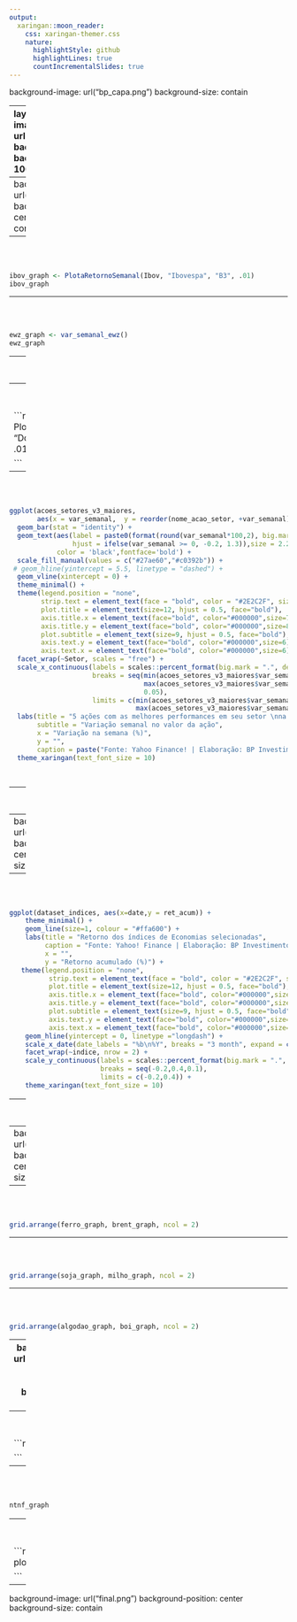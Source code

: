 ---
output:
  xaringan::moon_reader:
    css: xaringan-themer.css
    nature:
      highlightStyle: github
      highlightLines: true
      countIncrementalSlides: true
---
background-image: url("bp_capa.png")
background-size: contain

---
layout:true
background-image: url("BP_BP_Hor_PB.png")
background-size: 300px
background-position: 100% 0.5%


```{r, include=FALSE, warning=FALSE}

options(htmltools.dir.version = FALSE)

### Tamanho padrão dos gráficos -----------------
knitr::opts_chunk$set(
  fig.width=9,
  fig.height=6, 
  fig.retina=3,
 # fig.showtext = TRUE,
  out.width = "100%",
  cache = FALSE,
  echo = TRUE,
  message = FALSE, 
  warning = FALSE,
  fig.show = TRUE,
  hiline = TRUE
)


library(xaringanthemer)

xaringanthemer::style_mono_light(base_color = "#3c3c3c")


library(tidyverse)
library(Cairo)
library(gridExtra)
library(lubridate)
library(kableExtra)
library(readxl)
library(formattable)
library(sidrar)
library(rbcb)
library(ipeadatar)
library(fredr)
library(ggthemes)
library(qrmdata)
library(quantmod)
library(tidyquant)
library(ralger)
library(PerformanceAnalytics)
library(gridExtra)
library(reticulate)
library(Quandl)
library(timetk)
library(scales)
library(GetTDData)
library(RColorBrewer)
library(ggrepel)
library(XML)
library(glue)
library(bizdays)

options(scipen = 999)


#setwd("C:\\Users\\pc\\Desktop\\BP_Investimentos\\BPMacro\\docs")

```


```{r, include=FALSE, warning=FALSE}

# segunda-feira
dt_inicio_semana = as.Date("2021-12-27")

# sexta-feira
dt_fim_semana = as.Date("2021-12-31")
dt_commoditie_final_semana = "31/12/2021"


#setwd("C:\\Users\\pc\\Desktop\\BP_Investimentos\\BPMacro\\docs")
setwd("C:\\Users\\BI-Assessor\\Desktop\\BP_Investimentos\\BPMacro\\docs")


# Configura API Fred
fred_key <- "5b0e1127100c4f575b6f76a23fcdfcfe"
fredr_set_key(fred_key)


################################################################################
######## Função - Leitura ------------------------------------------------------
################################################################################

LimpaBase <- function(Tabela){
  
  Tabela %>%
    mutate(Semana = epiweek(date),
           Ano = year(date)) %>%
    filter(!is.na(value))
}

TabelaVix <- data.frame(date = as.Date("2021-09-24"), # inserir última sexta-feira
                        series_id = "VIXCLS",
                        value = 17.75, # inserir último valor da sexta-feira
                        realtime_start = NA,
                        realtime_end = NA,
                        Semana = 38, # aumentar número da semana
                        Ano = 2021)

################################################################################
######## Baixa Tabelas ---------------------------------------------------------
################################################################################

DJCA <- fredr("DJCA") %>%
  LimpaBase()

SP500 <- fredr("SP500") %>%
  LimpaBase()

Vix <- fredr("VIXCLS") %>%
  LimpaBase() %>%
  bind_rows(TabelaVix)

Ibov <- ipeadata("GM366_IBVSP366") %>%
  LimpaBase()


Dolar <- ipeadata("GM366_ERC366") %>%
  LimpaBase()


Euro <- ipeadata("GM366_EUROC366") %>%
  LimpaBase()


################################################################################
####### Define função que plota retorno semanal --------------------------------
################################################################################

PlotaRetornoSemanal <- function(Tabela, Nome, Fonte, step) {
  
  DataMaisRecente = as.character.Date(max(Tabela$date[is.numeric(Tabela$value)]), 
                                      format = "%d/%m/%Y")
  
  
  ### condição para registrar negativos e positivos com cores diferentes ### 
  
  Tabela <- Tabela %>%
    group_by(Ano, Semana) %>%
    filter(date == max(date)) %>%
    ungroup() %>%
    mutate(VarSemanal = value/lag(value)-1) %>%
    filter(Ano == 2021) %>%
    select(VarSemanal, Semana) %>% 
    mutate(Color = ifelse(VarSemanal < 0, "negativo","green"))
    

    ggplot(Tabela, aes(x = Semana,  y = VarSemanal, fill = Color)) + 
    geom_col() + 
    geom_text(aes(label = paste0(format(round(VarSemanal*100,2), big.mark = ".", decimal.mark = ","),"%"),
                  vjust = ifelse(VarSemanal >= 0, -0.5, 1.5)),size = 2.2,
                  color = 'black',fontface='bold') +
    scale_fill_manual(values = c("#27ae60","#c0392b")) +
    geom_hline(yintercept = 0) +
    theme_minimal() +
    scale_y_continuous(labels = scales::percent_format(big.mark = ".", decimal.mark = ","),
                       breaks = seq(-1,1,step),
                       limits = c(min(Tabela$VarSemanal)-0.005, max(Tabela$VarSemanal)+0.005)) + 
  theme(legend.position = "none",
          strip.text = element_text(face = "bold", color = "#2E2C2F", size = "11"),
          plot.title = element_text(size=15, hjust = 0.5, face="bold"),
          axis.title.x = element_text(face="bold", color="#000000",size = 9),
          axis.title.y = element_text(face="bold", color="#000000",size = 9),
          plot.subtitle = element_text(size=9, hjust = 0.5, face="bold"),
          axis.text.y = element_text(face="bold", color="#000000",size = 8),
          axis.text.x = element_text(face="bold", color="#000000",size = 8)) +
    labs(title = paste(Nome, "-", "Variação Semanal"), y = "Variação",
         subtitle = paste("Última atualização:", 
                          DataMaisRecente),
         caption = paste("Fonte:", Fonte, "| Elaboração: BP Investimentos")) +
    scale_x_continuous(breaks = 1:52, expand = c(0,0.5)) +
    theme_xaringan(text_font_size = 10)
  

}


####################################################################################
###### EWZ -------------------------------------------------------------------------
####################################################################################


var_semanal_ewz <- function() {
  
  
  # Obtain Treasury yield data
  ewz <- getSymbols(Symbols = "EWZ", src = "yahoo", auto.assign = FALSE)
  
  
  # coluna com data
  ewz <- data.frame(date=index(ewz), coredata(ewz))
  
  # filtrando a partir de 2020
  ewz_fil <- ewz %>%
    dplyr::select(date, EWZ.Close) %>% 
    dplyr::rename(Close = "EWZ.Close") %>% 
    dplyr::filter(date >= "2021-01-01")
  
  # removendo NA
  ewz_fil <- na.omit(ewz_fil)
  
  ewz_fil_var <- ewz_fil %>%
  #  filter(date >= "2021-01-01") %>%
    as.data.frame() %>% 
    mutate(dia = weekdays(date),
           semana = epiweek(date)) %>% 
 #   filter(dia %in% c("segunda-feira", "sexta-feira")) %>% 
    filter(dia %in% c("segunda-feira", "quinta-feira")) %>% 
    mutate(var_semanal =  Close/lag(Close)-1) %>% 
#    filter(dia %in% c("sexta-feira")) %>% 
    filter(dia %in% c("quinta-feira")) %>% 
    mutate(Color = ifelse(var_semanal < 0, "negativo","green"))
  
  

  DataMaisRecente <- ewz_fil_var %>% 
    slice(which.max(date)) %>% 
    select(date)
  
  
  
  graph_ewz <- ggplot(ewz_fil_var, aes(x = semana,  y = var_semanal, fill = Color)) + 
    geom_col() + 
    geom_text(aes(label = paste0(format(round(var_semanal*100,2), big.mark = ".", decimal.mark = ","),"%"),
                  vjust = ifelse(var_semanal >= 0, -0.5, 1.5)),size = 2.2,
              color = 'black',fontface='bold') +
   scale_fill_manual(values = c("#27ae60","#c0392b")) +
    geom_hline(yintercept = 0) +
    theme_minimal() +
     scale_y_continuous(labels = scales::percent_format(big.mark = ".", decimal.mark = ","),
                       breaks = seq(-1,1,0.05),
                       limits = c(min(ewz_fil_var$var_semanal)-0.05,max(ewz_fil_var$var_semanal)+ 0.05)) + 
     theme(legend.position = "none",
          strip.text = element_text(face = "bold", color = "#2E2C2F", size = "11"),
          plot.title = element_text(size=15, hjust = 0.5, face="bold"),
          axis.title.x = element_text(face="bold", color="#000000",size = 9),
          axis.title.y = element_text(face="bold", color="#000000",size = 9),
          plot.subtitle = element_text(size=9, hjust = 0.5, face="bold"),
          axis.text.y = element_text(face="bold", color="#000000",size = 8),
          axis.text.x = element_text(face="bold", color="#000000",size = 8)) +
    labs(title = paste("EWZ - Variação Semanal"),
         y = "Variação",
         x = "Semana",
         subtitle = paste("Última atualização:", 
                          format(DataMaisRecente, "%d/%m/%Y")),
         caption = paste("Fonte: Yahoo Finance! | Elaboração: BP Investimentos")) +
    scale_x_continuous(breaks = 1:52, expand = c(0,0.5)) +
    theme_xaringan(text_font_size = 10)
  
  

  
  return(graph_ewz)
  
  
}


##########################################################################################
############## Variação semanal ações ----------------------------------------------------
##########################################################################################


#################################################################
##### Função para capturar dados de setores ---------------------
#################################################################

# indicadores_acao <- function(page) {
#   
#   
#   tabela <- table_scrap(paste0("https://www.ivalor.com.br/empresas/listagem?p=",page))
#   
#   
#   return(tabela)
#   
# }
# 
# paginas <- c(1,2,3,4,5,6,7,8,9,10,11,12,13,14,15,16,17,18,19,20,21,22,23,24,25,26,27)
# 
# # aplicando loop para obter os indicadores das ações armazenados em um só dataframe
# indicadores_setores <- map_df(paginas, indicadores_acao)
# 
# indicadores_setores_v2 <- indicadores_setores %>% 
#   mutate(Ações = strsplit(as.character(Ações), " ")) %>% 
#   unnest(Ações)
# 
# indicadores_setores_v2$Ações <- str_trim(indicadores_setores_v2$Ações)
# 
# indicadores_setores_v2 <- indicadores_setores_v2 %>% filter(Ações != "")
# 
# indicadores_setores_v2 <- indicadores_setores_v2 %>% dplyr::mutate(acoes_sa = paste0(Ações, ".SA"))
# 
# 
# write.csv2(indicadores_setores_v2, "indicadores_setores_v2.csv", row.names = F)

######################################################################################
############# Buscando ações ---------------------------------------------------------
######################################################################################


indicadores_setores_v2 <- read.csv2("indicadores_setores_v2.csv")


# acoes_setores <- tq_get(indicadores_setores_v2$acoes_sa,
#                         from = dt_inicio_semana,
#                         to = dt_fim_semana,
#                         get = "stock.prices")
# 
# 
# # # Salvando em csv ------------------------
# write.csv2(acoes_setores, "acoes_setores.csv", row.names = F)


# # Carregando csv -----------------------
 acoes_setores <- read.csv2("acoes_setores.csv")


acoes_setores$date <- ymd(acoes_setores$date)

# Unindo com banco de setores --------------------------------
acoes_setores_v2 <- acoes_setores %>% left_join(indicadores_setores_v2, by = c("symbol" = "acoes_sa"))

# Vetor de tickets repetidos de ações ------------------------------
tickets_repetidos <- c("BIDI4.SA", "BIDI3.SA", "SAPR4.SA", "ELET6.SA")

# Removendo ações com pouco volume; Removendo ações com tickets repetidos; Filtrando seg e sex; 
# Criando a variação semanal; Criando nova coluna com o nome da ação; selecionando colunas de interesse
acoes_setores_v3 <- acoes_setores_v2 %>%
  mutate(dia = weekdays(date)) %>% 
  dplyr::filter(volume >= 500000) %>% 
  dplyr::filter(!symbol %in% tickets_repetidos) %>% 
  dplyr::filter(dia %in% c("terça-feira", "quinta-feira")) %>% 
  dplyr::group_by(symbol) %>% 
  dplyr::mutate(var_semanal =  (close/lag(close))-1) %>% 
  dplyr::filter(dia %in% c("quinta-feira")) %>% 
  dplyr::mutate(Color = ifelse(var_semanal < 0, "negativo","green")) %>% 
  dplyr::filter(date == max(date)) %>% 
  dplyr::mutate(nome_acao_setor = paste0(Empresa, " (",Ações, ")")) %>% 
  dplyr::select(nome_acao_setor, date, var_semanal, dia, Color, Setor)


# 5 maiores altas da semana em cada grupo ----------------------
acoes_setores_v3_maiores <- acoes_setores_v3 %>% 
  arrange(desc(var_semanal)) %>% 
  group_by(Setor) %>%
  slice(1:5) %>% 
  filter(Setor %in% c("Bens Industriais", "Consumo Cíclico",
                      "Consumo não Cíclico", "Financeiro",
                      "Materiais Básicos", "Petróleo. Gás e Biocombustíveis",
                      "Tecnologia da Informação", "Utilidade Pública", "Saúde"))


# 5 menores altas da semana em cada grupo ----------------------
acoes_setores_v3_menores <- acoes_setores_v3 %>% 
  arrange(var_semanal) %>% 
  group_by(Setor) %>%
  slice(1:5) %>% 
  filter(Setor %in% c("Bens Industriais", "Consumo Cíclico",
                      "Consumo não Cíclico", "Financeiro",
                      "Materiais Básicos", "Petróleo. Gás e Biocombustíveis",
                      "Tecnologia da Informação", "Utilidade Pública", "Saúde"))

# 
# # Unindo bancos ---------------------------------
# acoes_setores_complete <- rbind(acoes_setores_v3_maiores, acoes_setores_v3_menores)
# 
# 
# # Selecionando setores de interesse ------------------------------------
# acoes_setores_complete <- acoes_setores_complete %>% filter(Setor %in% c("Bens Industriais", "Consumo Cíclico",
#                                                                           "Consumo não Cíclico", "Financeiro",
#                                                                           "Materiais Básicos", "Petróleo. Gás e Biocombustíveis",
#                                                                            "Tecnologia da Informação", "Utilidade Pública"))
# 
# 
# # Transformando em dataframe --------------------------------
# acoes_setores_complete <- acoes_setores_complete %>% as.data.frame()
# 
# 
# # Gráfico 1  -----------------------------------------
# 
# acoes_setores_complete_pt1 <- acoes_setores_complete %>%
#                               filter(Setor %in% c("Bens Industriais", "Consumo Cíclico",
#                                                    "Consumo não Cíclico", "Financeiro"))
# 
# 
# # Gráfico 2  -----------------------------------------
# 
# acoes_setores_complete_pt2 <- acoes_setores_complete %>%
#   filter(Setor %in% c("Materiais Básicos", "Petróleo. Gás e Biocombustíveis",
#                       "Tecnologia da Informação", "Utilidade Pública"))


##########################################################################################
############ Retorno Índices -------------------------------------------------------------
##########################################################################################




#################################################################
##### Função dos retornos e volatilidade por setor --------------
#################################################################


indexes <- c("^BVSP", "^GSPC", "^IXIC", "^FTSE", "^GDAXI", "^FCHI",
             "^STOXX50E", "^N225", "000001.SS","^KS11")


  cotacao_do_setor <- quantmod::getSymbols(indexes, # vetor com os dados
                                 src = "yahoo", # fonte
                                 from="2021-01-01", # data inicial
                                 #  to="2021-04-02", # data final
                                 periodicity="daily", # cotação diária
                                 auto.assign = T,
                                 warnings = F)
  
  china <- `000001.SS`
  
  ###################### Calculando o Retorno ######################
  
  calc_ret_index <- function(index) {
  
  # calculando o retorno 
    dataset_test <- PerformanceAnalytics::Return.calculate(index, method = "discrete")
  
  # transformando NA em zero
    dataset_test[1,] = 0 
  
  # removendo NA
    dataset_test <- na.omit(dataset_test)
    
    dataset_test <- dataset_test[,4]
  
  # pesos 
    dataset_test <- PerformanceAnalytics::Return.portfolio(dataset_test)
  
  # transformando em dataframe
    dataset_test <- data.frame(date=index(dataset_test), coredata(dataset_test))
  
  # criando coluna com nome da carteira e mudando nome do retorno // calculando retorno acumulado //  retorno começando em zero
    teste <- dataset_test %>%
    dplyr::rename(retorno_diario = "portfolio.returns") %>%
    dplyr::mutate(cr = cumprod(1 + retorno_diario)) %>%
    dplyr::mutate(ret_acum = (cr - 1)) %>% 
    dplyr::select(date, ret_acum)
  
  return(teste)
  
  }
  
  FTSE_ret <- as.data.frame(calc_ret_index(FTSE))  
  BVSP_ret <- as.data.frame(calc_ret_index(BVSP))  
  GSPC_ret <- as.data.frame(calc_ret_index(GSPC))  
  GDAXI_ret <- as.data.frame(calc_ret_index(GDAXI))  
  IXIC_ret <- as.data.frame(calc_ret_index(IXIC))  
  FCHI_ret <- as.data.frame(calc_ret_index(FCHI))  
  STOXX50E_ret <- as.data.frame(calc_ret_index(STOXX50E))  
  N225_ret <- as.data.frame(calc_ret_index(N225))  
  china_ret <- as.data.frame(calc_ret_index(china)) 
  KS11_ret <- as.data.frame(calc_ret_index(KS11))  
  
  
  FTSE_ret <- FTSE_ret %>% dplyr::mutate(indice = "FTSE 100 (Inglaterra)")
  BVSP_ret <- BVSP_ret %>% dplyr::mutate(indice = "Ibovespa (Brasil)")
  IXIC_ret <- IXIC_ret %>% dplyr::mutate(indice = "Nasdaq (EUA)")
  GSPC_ret <- GSPC_ret %>% dplyr::mutate(indice = "S&P 500 (EUA)")
  GDAXI_ret <- GDAXI_ret %>% dplyr::mutate(indice = "DAX (Alemanha)")
  FCHI_ret <- FCHI_ret %>% dplyr::mutate(indice = "CAC 40 (França)")
  STOXX50E_ret <- STOXX50E_ret %>% dplyr::mutate(indice = "Euro Stoxx 50 (Zona do Euro)")
  N225_ret <- N225_ret %>% dplyr::mutate(indice = "Nikkei 225 (Japão)")
  china_ret <- china_ret %>% dplyr::mutate(indice = "SSE Index (China)")
  KS11_ret <- KS11_ret %>% dplyr::mutate(indice = "KOSPI Index (Coreia do Sul)")
  
  
  dataset_indices <- rbind(FTSE_ret,IXIC_ret, BVSP_ret, GSPC_ret, GDAXI_ret, FCHI_ret, STOXX50E_ret, N225_ret, china_ret, KS11_ret)


  
##############################################################
##### Titulos de 10 anos USA --------------------------------
##############################################################

# Obtain Treasury yield data
t10yr <- getSymbols(Symbols = "DGS10", src = "FRED", auto.assign = FALSE)


# coluna com data
t10yr_df <- data.frame(date=index(t10yr), coredata(t10yr))

# filtrando a partir de 2020
t10yr_df_F <- t10yr_df %>% dplyr::filter(date >= "2020-01-03")

# removendo NA
t10yr_df_F <- na.omit(t10yr_df_F)



##############################################################
##### Titulos de 30 anos USA ---------------------------------
##############################################################

# Obtain Treasury yield data
t30yr <- getSymbols(Symbols = "DGS30", src = "FRED", auto.assign = FALSE)

# coluna com data
t30yr_df <- data.frame(date=index(t30yr), coredata(t30yr))

# filtrando a partir de 2020
t30yr_df_F <- t30yr_df %>% dplyr::filter(date >= "2020-01-01")

# removendo NA
t30yr_df_F <- na.omit(t30yr_df_F)



##############################################################
##### Titulos de 5 anos USA ---------------------------------
##############################################################

# Obtain Treasury yield data
t05yr <- getSymbols(Symbols = "DGS5", src = "FRED", auto.assign = FALSE)

# coluna com data
t05yr_df <- data.frame(date=index(t05yr), coredata(t05yr))

# filtrando a partir de 2020
t05yr_df_F <- t05yr_df %>% dplyr::filter(date >= "2020-01-01")

# removendo NA
t05yr_df_F <- na.omit(t05yr_df_F)


##################################################################
############### Gráfico com todos os titulos ---------------------
##################################################################

# juntando todos os bounds
all_bounds <- list(t10yr_df_F, t30yr_df_F, t05yr_df_F) %>%
               purrr::reduce(full_join, by = "date")

# renomeando as colunas
all_bounds <- all_bounds %>% dplyr::rename(`30 anos` = "DGS30",
                                    `10 anos` = "DGS10",
                                    `5 anos` = "DGS5")

# transformando dataset em long
all_bounds_gather <- all_bounds %>% gather(titulo_ano, rendimento, -date)

# observando se tem NA
which(is.na(all_bounds_gather$rendimento), arr.ind=TRUE)

# definindo a ordem da legenda
all_bounds_gather$titulo_ano <- factor(all_bounds_gather$titulo_ano,
                                       levels = c("5 anos",
                                                  "10 anos",
                                                  "30 anos"))




################################################################################
#################### Commodities --------------------------------------------------
################################################################################


# usando a versão e o enviroment desejado do Anaconda ----------------------
#use_python("C:\\Users\\pc\\anaconda3\\python.exe", required = TRUE)


# conferindo a versão e o enviroment ----------------------------
#repl_python()


#reticulate::py_install("investpy", pip = TRUE, envname = "r-reticulate")



# pacotes Python ------------------------------------
pd <- import("pandas")
# matplotlib <- import("matplotlib")
# random <- import("random")
# statsmodels <- import("statsmodels")
# np <- import("numpy")
# math <- import("math")
wb <- import("pandas_datareader")
investpy <- import("investpy")



############ Petróleo -------------------------------------

# Crude Oil Futures, Continuous Contract #1 (CL1) (Front Month)


search_result_brent <- investpy$search_quotes(text = "Brent Oil", n_results = as.integer(1))


brent_futuro <- search_result_brent$retrieve_historical_data(from_date = '01/01/2020', to_date = dt_commoditie_final_semana)


# coluna com data
brent_futuro$data <- row.names(brent_futuro)
brent_futuro$data <- ymd(brent_futuro$data)


brent_graph <- ggplot(brent_futuro, aes(x = data, y = Close)) +
  geom_line(size = 1.1, colour = "#ffa600") +
  labs(y="Preço do contrato futuro (em Dólar)", x="", fill="",
       title = "Petróleo Brent Futuros - Dez 21 (BZ1)",
       caption = "Fonte: Investing.com | Elaboração: BP Investimentos",
       colour = "") +
  theme_minimal() +
  theme(legend.position = "bottom",
        strip.text = element_text(face = "bold", size = "11"),
        plot.title = element_text(size=17, hjust = 0.5, face="bold"),
        plot.subtitle = element_text(color = "dodgerblue4", hjust = 0.5, face="bold", size = 12),
        axis.text.y = element_text(face="bold", color="#000000",size=10),
        axis.text.x = element_text(face="bold", color="#000000",size=10),
        axis.title.y = element_text(size = 10)) +
  scale_y_continuous(labels = scales::dollar_format(prefix = "US$",
                                                    big.mark = ".",
                                                    decimal.mark = ","),
                     breaks = c(15,25,35,45,55,65,75,85,95),
                     limits = c(15,95)) +
  scale_x_date(date_labels = "%b\n%Y", breaks = "3 month", expand = c(0,15)) +
  theme_xaringan(text_font_size = 10)


############## Ferro ---------------------------------------

# https://br.investing.com/commodities/iron-ore-62-cfr-futures-streaming-chart

search_result <- investpy$search_quotes(text = "Iron CFR Futures", n_results = as.integer(1))


ferro_futuros <- search_result$retrieve_historical_data(from_date = '01/01/2020', to_date = dt_commoditie_final_semana)


# coluna com data
ferro_futuros$data <- row.names(ferro_futuros)
ferro_futuros$data <- ymd(ferro_futuros$data)


ferro_graph <- ggplot(ferro_futuros, aes(x = data, y = Close)) +
  geom_line(size = 1.1, colour = "#ffa600") +
  labs(y="Preço do contrato futuro (em Dólar)", x="", fill="",
       title = "Minério de ferro 62% Futuros",
       caption = "Fonte: Investing.com | Elaboração: BP Investimentos",
       colour = "") +
  theme_minimal() +
  theme(legend.position = "bottom",
        strip.text = element_text(face = "bold", size = "11"),
        plot.title = element_text(size=17, hjust = 0.5, face="bold"),
        plot.subtitle = element_text(color = "dodgerblue4", hjust = 0.5, face="bold", size = 12),
        axis.text.y = element_text(face="bold", color="#000000",size=10),
        axis.text.x = element_text(face="bold", color="#000000",size=10),
        axis.title.y = element_text(size = 10)) +
  scale_y_continuous(labels = scales::dollar_format(prefix = "US$",
                                                    big.mark = ".",
                                                    decimal.mark = ","),
                     breaks = c(70,110,150,190,230),
                     limits = c(70, 230)) +
  scale_x_date(date_labels = "%b\n%Y", breaks = "3 month", expand = c(0,15)) +
  theme_xaringan(text_font_size = 10)



############ Soja -------------------------------------


search_result_soja <- investpy$search_quotes(text = "us-soybeans", n_results = as.integer(1))


soja_futuro <- search_result_soja$retrieve_historical_data(from_date = '01/01/2020', to_date = dt_commoditie_final_semana)


# coluna com data
soja_futuro$data <- row.names(soja_futuro)
soja_futuro$data <- ymd(soja_futuro$data)


soja_graph <- ggplot(soja_futuro, aes(x = data, y = Close)) +
  geom_line(size = 1.1, colour = "#ffa600") +
  labs(y="Preço do contrato futuro (em Dólar)", x="", fill="",
       title = "Soja NY Futuros - Dez 21 (ZSX1)",
       caption = "Fonte: Investing.com | Elaboração: BP Investimentos",
       colour = "") +
  theme_minimal() +
  theme(legend.position = "bottom",
        strip.text = element_text(face = "bold", size = "11"),
        plot.title = element_text(size=17, hjust = 0.5, face="bold"),
        plot.subtitle = element_text(color = "dodgerblue4", hjust = 0.5, face="bold", size = 12),
        axis.text.y = element_text(face="bold", color="#000000",size=10),
        axis.text.x = element_text(face="bold", color="#000000",size=10),
        axis.title.y = element_text(size = 10)) +
  scale_y_continuous(labels = scales::dollar_format(prefix = "US$",
                                                    big.mark = ".",
                                                    decimal.mark = ","),
                     breaks = seq(800,1800,200),
                     limits = c(800,1800)) +
  scale_x_date(date_labels = "%b\n%Y", breaks = "3 month", expand = c(0,15)) +
  theme_xaringan(text_font_size = 10)


############ Milho -------------------------------------


search_result_milho <- investpy$search_quotes(text = "us-corn", n_results = as.integer(1))


milho_futuro <- search_result_milho$retrieve_historical_data(from_date = '01/01/2020', to_date = dt_commoditie_final_semana)


# coluna com data
milho_futuro$data <- row.names(milho_futuro)
milho_futuro$data <- ymd(milho_futuro$data)


milho_graph <- ggplot(milho_futuro, aes(x = data, y = Close)) +
  geom_line(size = 1.1, colour = "#ffa600") +
  labs(y="Preço do contrato futuro (em Dólar)", x="", fill="",
       title = "Milho NY Futuros - Dez 21 (ZCZ1)",
       caption = "Fonte: Investing.com | Elaboração: BP Investimentos",
       colour = "") +
  theme_minimal() +
  theme(legend.position = "bottom",
        strip.text = element_text(face = "bold", size = "11"),
        plot.title = element_text(size=17, hjust = 0.5, face="bold"),
        plot.subtitle = element_text(color = "dodgerblue4", hjust = 0.5, face="bold", size = 12),
        axis.text.y = element_text(face="bold", color="#000000",size=10),
        axis.text.x = element_text(face="bold", color="#000000",size=10),
        axis.title.y = element_text(size = 10)) +
  scale_y_continuous(labels = scales::dollar_format(prefix = "US$",
                                                    big.mark = ".",
                                                    decimal.mark = ","),
                     breaks = seq(250,800,100),
                     limits = c(250,800)) +
  scale_x_date(date_labels = "%b\n%Y", breaks = "3 month", expand = c(0,15)) +
  theme_xaringan(text_font_size = 10)


############ Algodão -------------------------------------


search_result_algodao <- investpy$search_quotes(text = "us-cotton-no.2", n_results = as.integer(1))


algodao_futuros <- search_result_algodao$retrieve_historical_data(from_date = '01/01/2020', to_date = dt_commoditie_final_semana)


# coluna com data
algodao_futuros$data <- row.names(algodao_futuros)
algodao_futuros$data <- ymd(algodao_futuros$data)


algodao_graph <- ggplot(algodao_futuros, aes(x = data, y = Close)) +
  geom_line(size = 1.1, colour = "#ffa600") +
  labs(y="Preço do contrato futuro (em Dólar)", x="", fill="",
       title = "Algodão NY nº2 Futuros - Dez 21 (CTZ1)",
       caption = "Fonte: Investing.com | Elaboração: BP Investimentos",
       colour = "") +
  theme_minimal() +
  theme(legend.position = "bottom",
        strip.text = element_text(face = "bold", size = "11"),
        plot.title = element_text(size=17, hjust = 0.5, face="bold"),
        plot.subtitle = element_text(color = "dodgerblue4", hjust = 0.5, face="bold", size = 12),
        axis.text.y = element_text(face="bold", color="#000000",size=10),
        axis.text.x = element_text(face="bold", color="#000000",size=10),
        axis.title.y = element_text(size = 10)) +
  scale_y_continuous(labels = scales::dollar_format(prefix = "US$",
                                                    big.mark = ".",
                                                    decimal.mark = ","),
                     breaks = seq(40,120,20),
                     limits = c(40,120)) +
  scale_x_date(date_labels = "%b\n%Y", breaks = "3 month", expand = c(0,15)) +
  theme_xaringan(text_font_size = 10)



############ Boi Gordo -------------------------------------


search_result_boi_gordo <- investpy$search_quotes(text = "live-cattle", countries = as.list("brazil"), n_results = as.integer(1))


boi_gordo_futuros <- search_result_boi_gordo$retrieve_historical_data(from_date = '01/01/2020', to_date = dt_commoditie_final_semana)


# coluna com data
boi_gordo_futuros$data <- row.names(boi_gordo_futuros)
boi_gordo_futuros$data <- ymd(boi_gordo_futuros$data)


boi_graph <- ggplot(boi_gordo_futuros, aes(x = data, y = Close)) +
  geom_line(size = 1.1, colour = "#ffa600") +
  labs(y="Preço do contrato futuro (em Real)", x="", fill="",
       title = "Boi Gordo Futuros - Dez 21 (BGIc1)",
       caption = "Fonte: Investing.com | Elaboração: BP Investimentos",
       colour = "") +
  theme_minimal() +
  theme(legend.position = "bottom",
        strip.text = element_text(face = "bold", size = "11"),
        plot.title = element_text(size=17, hjust = 0.5, face="bold"),
        plot.subtitle = element_text(color = "dodgerblue4", hjust = 0.5, face="bold", size = 12),
        axis.text.y = element_text(face="bold", color="#000000",size=10),
        axis.text.x = element_text(face="bold", color="#000000",size=10),
        axis.title.y = element_text(size = 10)) +
  scale_y_continuous(labels = scales::dollar_format(prefix = "R$",
                                                    big.mark = ".",
                                                    decimal.mark = ","),
                     breaks = seq(180,330,30),
                     limits = c(180,330)) +
  scale_x_date(date_labels = "%b\n%Y", breaks = "3 month", expand = c(0,15)) +
  theme_xaringan(text_font_size = 10)



##############################################################################################
########### RENDA FIXA -----------------------------------------------------------------------
##############################################################################################


# fazendo download das NTN-B's
GetTDData::download.TD.data('NTN-B')
ntnb <- GetTDData::read.TD.files(dl.folder = 'TD Files',
                                 asset.codes = 'NTN-B')


ntnb <- ntnb %>% filter(asset.code !="NTN-B 150535")



download.TD.data('NTN-F')
ntnf <- read.TD.files(dl.folder = 'TD Files',
                      asset.codes = 'NTN-F')


# filtrando a data de referência a partir de 2020
ntnb <- ntnb %>% filter(ref.date >= '2021-01-01')
ntnf <- ntnf %>% filter(ref.date >= '2021-01-01')



# gráfico das NTN-B's

ntnb_graph <- ggplot(ntnb, aes(x=ref.date, y=yield.bid*100, colour=asset.code))+
geom_line(size = 1.1)+
scale_x_date(breaks = date_breaks("1 month"),
               labels = date_format("%b\n%Y"))+
theme(axis.text.x=element_text(angle=45, hjust=1))+
      labs(x='', y='Rendimento anual (% a.a.)', colour = "Código",
      title='Tesouro IPCA+',
      subtitle = "Data de Referência: 01/01/2021",
      caption='Fonte: Tesouro Direto | Elaboração: BP Investimentos') +
theme_minimal() +
  theme(legend.position = "bottom",
        legend.title = element_text(size = 10),
        legend.text = element_text(size = 8),
        strip.text = element_text(face = "bold", size = "11"),
        plot.title = element_text(size=17, hjust = 0.5, face="bold"),
        plot.subtitle = element_text(hjust = 0.5, face="bold", size = 12),
        axis.text.y = element_text(face="bold", color="#000000",size=10),
        axis.text.x = element_text(face="bold", color="#000000",size=10),
        axis.title.y = element_text(size = 10)) + 
scale_y_continuous(labels = scales::number_format(decimal.mark = ",", big.mark = "."),
                     breaks = seq(1,6,0.5),
                     limits = c(1,6)) +
scale_colour_manual(values = c("#16a085","#341f97","#ff9ff3",
                               "#2980b9","#c0392b",
                               "#8e44ad","#f9ca24","#2c3e50",
                               "#95a5a6"),
                    drop = FALSE,
                    guide = guide_legend(
                      direction = "horizontal",
                      keyheight = unit(2, units = "mm"), 
                      keywidth = unit(25/length(labels), units = "mm"),
                      title.position = 'top',
                      title.hjust = 0.5,
                      label.hjust = 0.5,
                      nrow = 1,
                      byrow = TRUE,
                      reverse = FALSE,
                      label.position = "bottom")) +
  theme_xaringan(text_font_size = 10)



# gráfico das NTN-F's
 ntnf_graph <- ggplot(ntnf, aes(x=ref.date, y=yield.bid*100, colour=asset.code))+
    geom_line(size = 1.2)+
   # geom_hline(yintercept=0, colour='black')+
    scale_x_date(breaks = date_breaks("1 month"),
                 labels = date_format("%b\n%Y"))+
    labs(x='', y='Rendimento anual (% a.a.)', colour = "Código",
         title='Tesouro Prefixado com Juros Semestrais',
         subtitle = "Data de Referência: 01/01/2021",
      caption='Fonte: Tesouro Direto | Elaboração: BP Investimentos') +
   theme_minimal() +
  theme(legend.position = "bottom",
        legend.title = element_text(size = 10),
        legend.text = element_text(size = 8),
        strip.text = element_text(face = "bold", size = "11"),
        plot.title = element_text(size=17, hjust = 0.5, face="bold"),
        plot.subtitle = element_text(hjust = 0.5, face="bold", size = 12),
        axis.text.y = element_text(face="bold", color="#000000",size=10),
        axis.text.x = element_text(face="bold", color="#000000",size=10),
        axis.title.y = element_text(size = 10)) + 
scale_y_continuous(labels = scales::number_format(decimal.mark = ",", big.mark = "."),
                   breaks = seq(4,14,1),
                   limits = c(4,14)) +
scale_colour_manual(values = c("#173F5F", "#20639B", "#3CAEA3", "#F6D55C", "#ED553B"),
                    drop = FALSE,
                    guide = guide_legend(
                      direction = "horizontal",
                      keyheight = unit(2, units = "mm"), 
                      keywidth = unit(35/length(labels), units = "mm"),
                      title.position = 'top',
                      title.hjust = 0.5,
                      label.hjust = 0.5,
                      nrow = 1,
                      byrow = TRUE,
                      reverse = FALSE,
                      label.position = "bottom")) +
  theme_xaringan(text_font_size = 10)
 

 
########### Prefixado -------------------------------------------------

# 
# # Data de refrência -----------------
# dt_prefix = as.Date("2021-12-30")
# 
# 
# ####################################################################
# ### Taxa DI --------------------------------------------------------
# ####################################################################
# 
# 
# cdi <- get_series(c(CDI = 4389), start_date = "2010-01-02")
# 
#  #cdi <- cdi %>% filter(date <= "2021-11-26")
#   # cdi[3015,1] <- as.Date("2021-12-31")
#   # cdi[3015,2] <- as.numeric(9.15)
# 
# ####################################################################
# ### Captando e tratando dados --------------------------------------
# ####################################################################
# 
# ### Pesquisa por pregão B3
# 
# # http://www.b3.com.br/pt_br/market-data-e-indices/servicos-de-dados/market-data/historico/boletins-diarios/pesquisa-por-pregao/pesquisa-por-pregao/>
# 
# ### Leitura do arquivo Pricing Report BVBG.086
# 
# # <http://www.b3.com.br/data/files/99/04/3A/E5/38B80710E7BCA507DC0D8AA8/Catalogo%20de%20Taxonomia%20UP2DATA%20-%20Portugues.pdf>
# 
# 
# # Link para o arquivo ----------------------
# url = format(dt_prefix, "http://www.b3.com.br/pesquisapregao/download?filelist=PR%y%m%d.zip")
# 
# download.file(url, destfile = "pesquisa-pregao.zip", method = "auto")
# 
# 
# # Arquivo vem zipado 2x. Primeiro zip ------------------------
# filename_0 <- "pesquisa-pregao.zip"
# 
# # Segundo zip -----------------------------
# filename = format(dt_prefix, "PR%y%m%d.zip")
# 
# # Descompactando arquivos ------------------
# files = unzip(filename_0)
# files = unzip(files)
# 
# fname = max(files)
# 
# 
# negDoc = xmlInternalTreeParse(fname)
# negs = getNodeSet(negDoc, "//d:PricRpt", c(d="urn:bvmf.217.01.xsd"))
# negs[[1]]
# 
# 
# # Função para filtrar dados DI 1 ---------------------
# filtrando_contratos_DI1 <- function(node) {
#   ticker <- xmlValue(node[['SctyId']][['TckrSymb']])
#   if (str_detect(ticker, "^DI1")) {
#     extraindo_dados_DI1(ticker, node)
#   } else {
#     NULL
#   }
# }
# 
# ### Pesquisa por pregão B3
# # Função para extrair dados DI 1 ---------------------------
# extraindo_dados_DI1 <- function(ticker, node) {
#   refdate <- xmlValue(node[['TradDt']][['Dt']])
#   attrib <- node[['FinInstrmAttrbts']]
# 
#   data.frame(
#     refdate = refdate,
#     ticker = ticker,
#     contratos_em_aberto = as.numeric(xmlValue(attrib[['OpnIntrst']])),
#     n_negocios = as.numeric(xmlValue(attrib[['RglrTxsQty']])),
#     contratos_negociados = as.numeric(xmlValue(attrib[['FinInstrmQty']])),
#     volume_reais = as.numeric(xmlValue(attrib[['NtlFinVol']])),
#     valor_fechamento = as.numeric(xmlValue(attrib[['LastPric']])),
#     valor_ajuste_taxa = as.numeric(xmlValue(attrib[['AdjstdQtTax']])),
#     valor_ajuste = as.numeric(xmlValue(attrib[['AdjstdQt']])),
#     preco_abertura = as.numeric(xmlValue(attrib[['FrstPric']])),
#     preco_minimo = as.numeric(xmlValue(attrib[['MinPric']])),
#     preco_maximo = as.numeric(xmlValue(attrib[['MaxPric']])),
#     preco_medio = as.numeric(xmlValue(attrib[['TradAvrgPric']])),
#     stringsAsFactors = FALSE)
# }
# 
# 
# # Criando dataframe com dados XML ---------------------------
# #debugonce(extraindo_dados_DI1)
# negs_df <- negs %>% map_df(filtrando_contratos_DI1)
# 
# 
# # Organizando dataframe ------------------------
# negs_df %>%
#   arrange(desc(contratos_em_aberto))
# 
# 
# ### Gerando as datas de vencimento
# # Os códigos de vencimento seguem a convenção da B3
# #Os contratos futuros de DI1 tem vencimento no primeiro dia útil do mês
# 
# contract_to_maturity <- function(x) {
#   maturity_code <- str_sub(x, -3)
# 
#   year <- as.integer( str_extract(maturity_code, "\\d\\d$") ) + 2000
# 
#   m_ <- c(F = 1, G = 2, H = 3, J = 4, K = 5, M = 6, N = 7, Q = 8, U = 9, V = 10, X = 11, Z = 12)
#   month_code <- str_extract(maturity_code, "^.")
#   month <- m_[month_code] %>%
#     str_pad(2, pad = "0")
# 
#   glue("{year}-{month}-01") %>% as.Date()
# 
# }
# 
# 
# # Criando dataframe com dados XML ---------------------------
# 
# #debugonce(contract_to_maturity)
# 
# 
# negs_df <- negs_df %>%
#   mutate(vencimento = contract_to_maturity(ticker))
# 
# 
# refdate <- negs_df$refdate[1]
# 
# 
# 
# ##### Construindo a curva de taxas de juros prefixados ---------------
# 
# # incluir o primeiro vértice a curva de juros
# v_cdi <- cdi %>%
#   filter(date == refdate) %>%
#   mutate(
#     DataRef = refdate,
#     Vencimento = offset(DataRef, 1, "Brazil/ANBIMA"),
#     DU = 1,
#     Taxa = CDI) %>%
#   select(DataRef, Vencimento, DU, Taxa)
# 
# #v_cdi
# 
# v_di1 <- negs_df %>%
#   mutate(
#     VencimentoAj = following(vencimento, "Brazil/ANBIMA"),
#     DU = bizdays(refdate, VencimentoAj, "Brazil/ANBIMA")
#   ) %>%
#   rename(
#     DataRef = refdate,
#     Vencimento = VencimentoAj,
#     Taxa = valor_ajuste_taxa) %>%
#   select(DataRef, Vencimento, DU, Taxa)
# 
# #v_di1
# 
# curva_pre <- rbind(v_cdi, v_di1) %>% arrange(DU)
# 
# 
# write.csv2(curva_pre, paste0("curva-pre_", dt_prefix,".csv"), row.names = F)
# 

### gráfico -----


curva_seg <- read.csv2("curva-pre_2021-12-23.csv")

curva_sex <- read.csv2("curva-pre_2021-12-30.csv")



curvas <- rbind(curva_seg, curva_sex)


curvas$DataRef <- ymd(curvas$DataRef)
curvas$Vencimento <- ymd(curvas$Vencimento)


curvas$dia_semana <- weekdays(curvas$DataRef)


curvas$dia_semana <- paste0(format(curvas$DataRef, "%d/%m/%Y")," (", curvas$dia_semana, ")")


#curva_pre

plot_curvas_pre <- ggplot(curvas, aes(x = Vencimento, y = Taxa, colour = dia_semana, group = dia_semana)) +
  geom_line(size = 1.2) +
  theme_minimal() +
  labs(title = "Curvas de Juros (ETTJ Prefixado)",
       subtitle = "ETTJ = Estrutura a Termo da Taxa de Juros",
       colour = "",
       caption = "Fonte: B3 | Elaboração: BP Investimentos") +
    scale_x_date(date_labels = "%Y", breaks = "1 year", expand = c(0,100)) +
  theme(legend.position = "top",
          plot.caption = element_text(size= 10),
          legend.text = element_text(size = 11),
          strip.text = element_text(face = "bold", color = "#2E2C2F", size = "11"),
          plot.title = element_text(size=17, color = "black", hjust = 0.5, face="bold"),
          plot.subtitle = element_text(face="italic", size = 8, hjust = 0.5),
          axis.text.y = element_text(face="bold", color="#000000",size=10),
          axis.text.x = element_text(face="bold", color="#000000",size=10),
          axis.title.x = element_text(size = 10),
          axis.title.y = element_text(size = 10)) +
    scale_color_manual(values = c("#003f5c", "#bc5090"),
                       drop = FALSE,
                       guide = guide_legend(
                         direction = "horizontal",
                         keyheight = unit(2, units = "mm"), 
                         keywidth = unit(60/length(labels), units = "mm"),
                         label.hjust = 0.5,
                         nrow = 1,
                         byrow = TRUE,
                         reverse = FALSE,
                         label.position = "top")) +
  theme_xaringan(text_font_size = 10)
 

################################################################################
#################### Inflação --------------------------------------------------
################################################################################
# 
# 
# inflacao <- '/t/1737/n1/all/v/2266/p/all/d/v2266%2013' %>%
#   get_sidra(api=.) %>%
#   mutate(date = parse_date(`Mês (Código)`, format="%Y%m")) %>%
#   rename(indice = Valor) %>%
#   mutate(inflacao_mensal = (indice/lag(indice,1)-1)*100,
#          inflacao_anual = (indice/lag(indice,12)-1)*100) %>%
#   select(date, indice, inflacao_mensal, inflacao_anual)
# 
# 
# ######### Inflação mensal ########
# 
# ### condição para registrar negativos e positivos com cores diferentes ###
# inflacao <- inflacao %>% mutate(Color = ifelse(inflacao_mensal < 0, "negativo","green"))
# 
# 
# inflacao_12 <- inflacao %>% filter(date >= "2021-01-01")
# 
# 
# ### gráfico em barras ###
# inf_mensal_graph <- ggplot(data=inflacao_12, aes(x = date, y = inflacao_mensal, fill = Color)) +
#   geom_bar(position = "dodge", stat = "identity") +
#   labs(y="% a.m.",
#        x="",
#        title = "Inflação mensal medida pelo IPCA",
#        caption = "Fonte: Índice de Preços ao Consumidor Amplo (IPCA) - IBGE | Elaboração: BP Investimentos") +
#   geom_hline(yintercept = 0) +
#   geom_text(aes(label = paste0(format(round(inflacao_mensal,2), big.mark = ".", decimal.mark = ","),"%"),
#                 vjust = ifelse(inflacao_mensal >= 0, -0.5, 1.5)),size = 3,
#             color = 'black',fontface='bold') +
#   theme_minimal() +
#   theme(legend.position = "none",
#           strip.text = element_text(face = "bold", color = "#2E2C2F", size = "11"),
#           plot.title = element_text(size=11, hjust = 0.5, face="bold"),
#           axis.title.x = element_text(face="bold", color="#000000",size = 7),
#           axis.title.y = element_text(face="bold", color="#000000",size = 7),
#           plot.subtitle = element_text(size=9, hjust = 0.5, face="bold"),
#           axis.text.y = element_text(face="bold", color="#000000",size = 7),
#           axis.text.x = element_text(face="bold", color="#000000",size = 7)) +
#   scale_x_date(date_labels = "%b\n%Y", breaks = "1 month", expand = c(0,1)) +
#   scale_fill_manual(values = c("#27ae60","#c0392b")) +
#   scale_y_continuous(breaks = seq(0,max(inflacao_12$inflacao_mensal) + 0.2, 0.1),
#                      labels = scales::number_format(big.mark = ".", decimal.mark = ",", accuracy = 0.01),
#                      limits = c(0, max(inflacao_12$inflacao_mensal) + 0.2)) +
#   theme_xaringan(text_font_size = 7)
# 
# 
# 
# ########### Inflação em 12 meses #############
# 
# 
# ultimo_valor <- inflacao %>% # last trading day
#                 slice(which.max(date))
# 
# 
# inf_12meses_graph <- ggplot(data = inflacao %>% filter(date > "2020-01-01"), aes(x = date, y = inflacao_anual)) +
#   geom_line(size = 1, colour = "#ffa600") +
#   labs(title = "Inflação acumulada em 12 meses",
#        caption = "Fonte: Índice de Preços ao Consumidor Amplo (IPCA) - IBGE | Elaboração: BP Investimentos",
#        x='',
#        y="% a.a.") +
#   theme_minimal() +
#   theme(legend.position = "none",
#           strip.text = element_text(face = "bold", color = "#2E2C2F", size = "11"),
#           plot.title = element_text(size=11, hjust = 0.5, face="bold"),
#           axis.title.x = element_text(face="bold", color="#000000",size = 7),
#           axis.title.y = element_text(face="bold", color="#000000",size = 7),
#           plot.subtitle = element_text(size=9, hjust = 0.5, face="bold"),
#           axis.text.y = element_text(face="bold", color="#000000",size = 7),
#           axis.text.x = element_text(face="bold", color="#000000",size = 7)) +
#   scale_y_continuous(labels = scales::number_format(big.mark = ".", decimal.mark = ",", accuracy = 0.01)) +
#   scale_x_date(date_labels = "%b\n%Y", breaks = "3 month", expand = c(0,15)) +
#   geom_label_repel(data = ultimo_valor,
#                    aes(label = paste0(round(inflacao_anual,2),"%")),
#                    color = 'black',
#                    fontface = "bold",
#                    fill = '#ffa600') +
#   theme_xaringan(text_font_size = 7)
# 
# 
# 
# ############# Contribuição por grupo ################
# 
# 
# # variação dos grupos ao longo do mês
# variacao <- '/t/7060/n1/all/v/63/p/all/c315/7170,7445,7486,7558,7625,7660,7712,7766,7786/d/v63%202' %>%
#   get_sidra(api=.) %>%
#   mutate(date = parse_date(`Mês (Código)`, format='%Y%m')) %>%
#   select(date, "Geral, grupo, subgrupo, item e subitem", Valor) %>%
#   pivot_wider(names_from = "Geral, grupo, subgrupo, item e subitem",
#               values_from = Valor)
# 
# # peso de cada produto ao longo do mês
# peso <- '/t/7060/n1/all/v/66/p/all/c315/7170,7445,7486,7558,7625,7660,7712,7766,7786/d/v66%204' %>%
#   get_sidra(api=.) %>%
#   mutate(date = parse_date(`Mês (Código)`, format='%Y%m')) %>%
#   select(date, "Geral, grupo, subgrupo, item e subitem", Valor) %>%
#   pivot_wider(names_from = "Geral, grupo, subgrupo, item e subitem",
#               values_from = Valor)
# 
# # calculando a contribuição de cada grupo
# contribuicao <- (variacao[,-1]*peso[,-1]/100) %>%
#   mutate(date = variacao$date) %>%
#   select(date, everything())
# 
# 
# ### Inflação
# inflacao_grupo <- '/t/1737/n1/all/v/2266/p/all/d/v2266%2013' %>%
#   get_sidra(api=.) %>%
#   mutate(date = parse_date(`Mês (Código)`, format="%Y%m")) %>%
#   rename(indice = Valor) %>%
#   mutate(inflacao_mensal = (indice/lag(indice,1)-1)*100,
#          inflacao_anual = (indice/lag(indice,12)-1)*100) %>%
#   select(date, indice, inflacao_mensal, inflacao_anual)
# 
# 
# inflacao_grupo <- inflacao_grupo %>% filter("2021-01-01" <= date & date <= "2021-11-01")
# 
# # criando coluna com apenas o mês/ano
# contribuicao$mes_ano <- format(contribuicao$date, "%Y%m")
# inflacao_grupo$mes_ano <- format(inflacao_grupo$date, "%Y%m")
# 
# inflacao_grupo$date <- NULL
# inflacao_grupo$indice <- NULL
# 
# # unindo contribuição com a inflação
# contribuicao <- inner_join(contribuicao, inflacao_grupo, by="mes_ano")
# 
# # transformando dataset em 'long'
# contribuicao2 <- contribuicao %>% gather("setor","variação",-c(date,mes_ano,inflacao_mensal,inflacao_anual ))
# 
# # renomenado coluna setor
# contribuicao2$setor <-  recode(contribuicao2$setor,
#                                `1.Alimentação e bebidas` = "Alimentação e bebidas",
#                                `2.Habitação` = "Habitação",
#                                `3.Artigos de residência` =  "Artigos de residência",
#                                `4.Vestuário` = "Vestuário",
#                                `5.Transportes` = "Transportes",
#                                `6.Saúde e cuidados pessoais` = "Saúde e cuidados pessoais",
#                                `7.Despesas pessoais` = "Despesas pessoais",
#                                `8.Educação` = "Educação",
#                                `9.Comunicação` = "Comunicação")
# 
# 
# 
# 
# # criando coluna com nome do mês
# contribuicao2$mes <- month(contribuicao2$date)
# 
# # ajustando a ordem dos meses
# contribuicao2 <- contribuicao2 %>% mutate(mes = factor(case_when(mes == 1 ~ "Janeiro",
#                                                 mes == 2 ~ "Fevereiro",
#                                                 mes == 3 ~ "Março",
#                                                 mes == 4 ~ "Abril",
#                                                 mes == 5 ~ "Maio",
#                                                 mes == 6 ~ "Junho",
#                                                 mes == 7 ~ "Julho",
#                                                 mes == 8 ~ "Agosto",
#                                                 mes == 9 ~ "Setembro",
#                                                 mes == 10 ~ "Outubro",
#                                                 mes == 11 ~ "Novembro",
#                                                 mes == 12 ~ "Dezembro"),
#                          levels = c("Janeiro","Fevereiro","Março","Abril","Maio","Junho",
#                                     "Julho", "Agosto", "Setembro", "Outubro", "Novembro", "Dezembro")))
# 
# 
# # condição para registrar negativos e positivos com cores diferentes
# contribuicao2 <- contribuicao2 %>% mutate(Color = ifelse(variação < 0, "negativo","green"))
# 
# # ordenando setores
# contribuicao2$setor <-  factor(contribuicao2$setor, levels = c("Vestuário",
#                                                                "Transportes",
#                                                                "Saúde e cuidados pessoais",
#                                                                "Habitação",
#                                                                "Educação",
#                                                                "Despesas pessoais",
#                                                                "Comunicação",
#                                                                "Artigos de residência",
#                                                                "Alimentação e bebidas"))
# 
# # gráfico de impacto mensal por grupo, separado por mês
# vertical_sep_ipca <- ggplot(contribuicao2, aes(x=variação,y=setor,fill=Color))+
#   geom_col() +
#   labs(x="", y="", subtitle = "Variação acumulada em 2021 (%): 9,26\nVariação acumulada em 12 meses (%): 10,74", fill="",
#        caption = "Fonte: Índice de Preços ao Consumidor Amplo (IPCA) - IBGE | Elaboração: BP Investimentos",
#        title = "Contribuição, em pontos percentuais, de cada grupo do IPCA na inflação mensal. 2021") +
#   geom_vline(xintercept = 0) +
#   # geom_text(aes(label= round(variação,4)), size = 1.6, position = position_dodge(width = 0.85),
#   #           hjust = ifelse(contribuicao2$variação >= 0,-0.1, 1.1), color = 'black',fontface='bold') +
#   facet_wrap(~mes, ncol = 4) +
#   geom_text(aes(x = variação + 0.08 * sign(variação), label= round(variação,4)),
#             position = position_dodge(width = 0.9),
#             size = 1.8, color = 'black',fontface='bold') +
#   theme_minimal() +
#   theme(plot.title = element_text(face="bold", size = 12),
#         plot.subtitle = element_text(face="italic", size = 8),
#         plot.caption = element_text(size = 8),
#         axis.title.x = element_text(size=9, colour = "black"),
#         axis.title.y = element_text(size=9,  colour = "black"),
#         axis.text.y = element_text(face="bold", color="#000000",
#                                    size=6),
#         axis.text.x = element_text(face="bold", color="#000000",
#                                    size=6),
#         legend.position = "none") +
#   scale_x_continuous(limits = c(min(contribuicao2$variação) - 0.1, max(contribuicao2$variação) + 0.1),
#                      breaks = seq(min(contribuicao2$variação) - 0.1, max(contribuicao2$variação) + 0.1, 0.2),
#                      labels = scales::number_format(big.mark = ".", decimal.mark = ",", accuracy = 0.1)) +
#   scale_fill_manual(values = c("#27ae60","#c0392b")) +
#   theme_xaringan(text_font_size = 10)


# NA to "-" -------------------------------
opts <- options(knitr.kable.NA = "-")



```


```{css, echo=F}

  .remark-slide thead, .remark-slide tr:nth-child(odd) {
        background-color:  #84ace8;
      
  }

  .remark-slide thead, .remark-slide tr:nth-child(even) {
        background-color:  #ecf0f1;
  }
  
```

---
background-image: url("var_semanal.png")
background-position: center
background-size: contain

---


<br />
<br />


```{r echo=FALSE}

ibov_graph <- PlotaRetornoSemanal(Ibov, "Ibovespa", "B3", .01)
ibov_graph

```


---


<br />
<br />


```{r echo=FALSE}

ewz_graph <- var_semanal_ewz()
ewz_graph

```
  
---
<br />
<br />


```{r echo=FALSE}


sp500_plot <- PlotaRetornoSemanal(SP500, "S&P 500", "FED", .01)
sp500_plot

```


---
<br />
<br />


```{r echo=FALSE}


dolar_graph <- PlotaRetornoSemanal(Dolar, "Dólar", "Banco Central", .01)
dolar_graph

```


---
<br />
<br />


```{r echo=FALSE}

ggplot(acoes_setores_v3_maiores,
       aes(x = var_semanal,  y = reorder(nome_acao_setor, +var_semanal), fill = Color)) + 
  geom_bar(stat = "identity") + 
  geom_text(aes(label = paste0(format(round(var_semanal*100,2), big.mark = ".", decimal.mark = ","),"%"),
                hjust = ifelse(var_semanal >= 0, -0.2, 1.3)),size = 2.2,
            color = 'black',fontface='bold') +
  scale_fill_manual(values = c("#27ae60","#c0392b")) +
 # geom_hline(yintercept = 5.5, linetype = "dashed") +
  geom_vline(xintercept = 0) +
  theme_minimal() +
  theme(legend.position = "none",
        strip.text = element_text(face = "bold", color = "#2E2C2F", size = 7),
        plot.title = element_text(size=12, hjust = 0.5, face="bold"),
        axis.title.x = element_text(face="bold", color="#000000",size=7),
        axis.title.y = element_text(face="bold", color="#000000",size=8),
        plot.subtitle = element_text(size=9, hjust = 0.5, face="bold"),
        axis.text.y = element_text(face="bold", color="#000000",size=6),
        axis.text.x = element_text(face="bold", color="#000000",size=6)) +
  facet_wrap(~Setor, scales = "free") +
  scale_x_continuous(labels = scales::percent_format(big.mark = ".", decimal.mark = ",", accuracy = 1),
                     breaks = seq(min(acoes_setores_v3_maiores$var_semanal)-0.05,
                                  max(acoes_setores_v3_maiores$var_semanal)+ 0.05,
                                  0.05),
                     limits = c(min(acoes_setores_v3_maiores$var_semanal)-0.05,
                                max(acoes_setores_v3_maiores$var_semanal)+ 0.05)) +
  labs(title = "5 ações com as melhores performances em seu setor \nna última semana",
       subtitle = "Variação semanal no valor da ação",
       x = "Variação na semana (%)",
       y = "",
       caption = paste("Fonte: Yahoo Finance! | Elaboração: BP Investimentos\nNota: Apenas ações com movimentação de ao menos R$ 500.000,00 por dia.")) +
  theme_xaringan(text_font_size = 10)




```


---
<br />
<br />


```{r echo=FALSE}

ggplot(acoes_setores_v3_menores,
       aes(x = var_semanal,  y = reorder(nome_acao_setor, +var_semanal), fill = Color)) + 
  geom_bar(stat = "identity") + 
  geom_text(aes(label = paste0(format(round(var_semanal*100,2), big.mark = ".", decimal.mark = ","),"%"),
                hjust = ifelse(var_semanal >= 0, -0.2, 1.3)),size = 2.5,
            color = 'black',fontface='bold') +
  scale_fill_manual(values = c("#27ae60","#c0392b")) +
  # geom_hline(yintercept = 5.5, linetype = "dashed") +
  geom_vline(xintercept = 0) +
  theme_minimal() +
  theme(legend.position = "none",
        strip.text = element_text(face = "bold", color = "#2E2C2F", size = 7),
        plot.title = element_text(size=12, hjust = 0.5, face="bold"),
        axis.title.x = element_text(face="bold", color="#000000",size=7),
        axis.title.y = element_text(face="bold", color="#000000",size=8),
        plot.subtitle = element_text(size=9, hjust = 0.5, face="bold"),
        axis.text.y = element_text(face="bold", color="#000000",size=6),
        axis.text.x = element_text(face="bold", color="#000000",size=6)) +
  facet_wrap(~Setor, scales = "free") +
  scale_x_continuous(labels = scales::percent_format(big.mark = ".", decimal.mark = ",", accuracy = 1),
                     breaks = seq(min(acoes_setores_v3_menores$var_semanal)-0.1,
                                  max(acoes_setores_v3_menores$var_semanal)+ 0.1,
                                  0.1),
                     limits = c(min(acoes_setores_v3_menores$var_semanal)-0.1,
                                max(acoes_setores_v3_menores$var_semanal)+ 0.1)) +
  labs(title = "5 ações com as piores performances em seu setor \nna última semana",
       subtitle = "Variação semanal no valor da ação",
       x = "Variação na semana (%)",
       y = "",
       caption = paste("Fonte: Yahoo Finance! | Elaboração: BP Investimentos\nNota: Apenas ações com movimentação de ao menos R$ 500.000,00 por dia.")) +
  theme_xaringan(text_font_size = 10)


```



---
background-image: url("internacional.png")
background-position: center
background-size: contain

---
<br />
<br />


```{r echo=FALSE}

ggplot(dataset_indices, aes(x=date,y = ret_acum)) + 
    theme_minimal() +
    geom_line(size=1, colour = "#ffa600") +
    labs(title = "Retorno dos índices de Economias selecionadas",
         caption = "Fonte: Yahoo! Finance | Elaboração: BP Investimentos", colour = "Indicador: ",
         x = "",
         y = "Retorno acumulado (%)") +
   theme(legend.position = "none",
          strip.text = element_text(face = "bold", color = "#2E2C2F", size = 7),
          plot.title = element_text(size=12, hjust = 0.5, face="bold"),
          axis.title.x = element_text(face="bold", color="#000000",size=8),
          axis.title.y = element_text(face="bold", color="#000000",size=8),
          plot.subtitle = element_text(size=9, hjust = 0.5, face="bold"),
          axis.text.y = element_text(face="bold", color="#000000",size=8),
          axis.text.x = element_text(face="bold", color="#000000",size=8)) +
    geom_hline(yintercept = 0, linetype ="longdash") +
    scale_x_date(date_labels = "%b\n%Y", breaks = "3 month", expand = c(0,30)) +
    facet_wrap(~indice, nrow = 2) +
    scale_y_continuous(labels = scales::percent_format(big.mark = ".", decimal.mark = ","),
                       breaks = seq(-0.2,0.4,0.1),
                       limits = c(-0.2,0.4)) +
    theme_xaringan(text_font_size = 10)


```


---
<br />
<br />


```{r echo=FALSE}

 ggplot(all_bounds_gather, aes(x = date, y = rendimento, colour = titulo_ano)) +
  geom_line(size = 1.1) +
  labs(y="%", x="", fill="",
       title = "Rendimento dos títulos de 5, 10 e 30 anos do Tesouro Americano",
       subtitle = "Jan/2020 - Dez/2021",
       caption = "Fonte: FED | Elaboração: BP Investimentos",
       colour = "") +
  theme_minimal() +
 theme(legend.position = "bottom",
          strip.text = element_text(face = "bold", color = "#2E2C2F", size = 7),
          plot.title = element_text(size=12, hjust = 0.5, face="bold"),
          axis.title.x = element_text(face="bold", color="#000000",size=8),
          axis.title.y = element_text(face="bold", color="#000000",size=8),
          plot.subtitle = element_text(size=9, hjust = 0.5, face="bold"),
          axis.text.y = element_text(face="bold", color="#000000",size=8),
          axis.text.x = element_text(face="bold", color="#000000",size=8)) +
  scale_color_manual(values = c("#003f5c", "#bc5090", "#ffa600"),
                     drop = FALSE,
                     guide = guide_legend(
                      direction = "horizontal",
                      keyheight = unit(2, units = "mm"), 
                      keywidth = unit(35/length(labels), units = "mm"),
                      title.position = 'top',
                      title.hjust = 0.5,
                      label.hjust = 0.5,
                      nrow = 1,
                      byrow = TRUE,
                      reverse = FALSE,
                      label.position = "bottom")) +
  scale_y_continuous(breaks = c(0.1,0.5,1,1.5,2,2.5),
                     labels = c("0,1","0,5","1,0","1,5","2,0","2,5"),
                     limits = c(0.1,2.5)) +
  scale_x_date(date_labels = "%b\n%Y", breaks = "1 month", expand = c(0,15)) +
    theme_xaringan(text_font_size = 10)


```



---
background-image: url("commodities.png")
background-position: center
background-size: contain

---

<br />
<br />


```{r echo=FALSE}

grid.arrange(ferro_graph, brent_graph, ncol = 2)

```


---

<br />
<br />


```{r echo=FALSE}

grid.arrange(soja_graph, milho_graph, ncol = 2)

```


---

<br />
<br />


```{r echo=FALSE}

grid.arrange(algodao_graph, boi_graph, ncol = 2)

```



---
background-image: url("renda_fixa.png")
background-position: center
background-size: contain

---
<br />
<br />


```{r echo=FALSE}

ntnb_graph

```

---
<br />
<br />


```{r echo=FALSE}

ntnf_graph

```


---
<br />
<br />


```{r echo=FALSE}

plot_curvas_pre 

```


---
background-image: url("final.png")
background-position: center
background-size: contain






